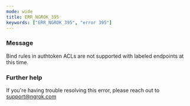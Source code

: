 ```yaml
---
mode: wide
title: ERR_NGROK_395
keywords: ["ERR_NGROK_395", "error 395"]
---
```


### Message

Bind rules in authtoken ACLs are not supported with labeled endpoints at this time.

### Further help

If you're having trouble resolving this error, please reach out to [support@ngrok.com](mailto:support@ngrok.com?subject=Help%20with%20ERR_NGROK_395)
